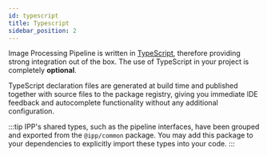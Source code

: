 ```yaml
---
id: typescript
title: Typescript
sidebar_position: 2
---
```


Image Processing Pipeline is written in [TypeScript][typescript], therefore providing strong
integration out of the box. The use of TypeScript in your project is completely **optional**.

TypeScript declaration files are generated at build time and published together with source files to
the package registry, giving you immediate IDE feedback and autocomplete functionality without any
additional configuration.

<!-- prettier-ignore-start -->
:::tip
IPP's shared types, such as the pipeline interfaces, have been grouped and exported from the
`@ipp/common` package. You may add this package to your dependencies to explicitly import these
types into your code.
:::
<!-- prettier-ignore-end -->

<!-- TODO
- Provide an example
- Discourage new users of adopting due to initial friction/development
- VSCode provides assistance even in plain JS
-->

[typescript]: https://www.typescriptlang.org/
